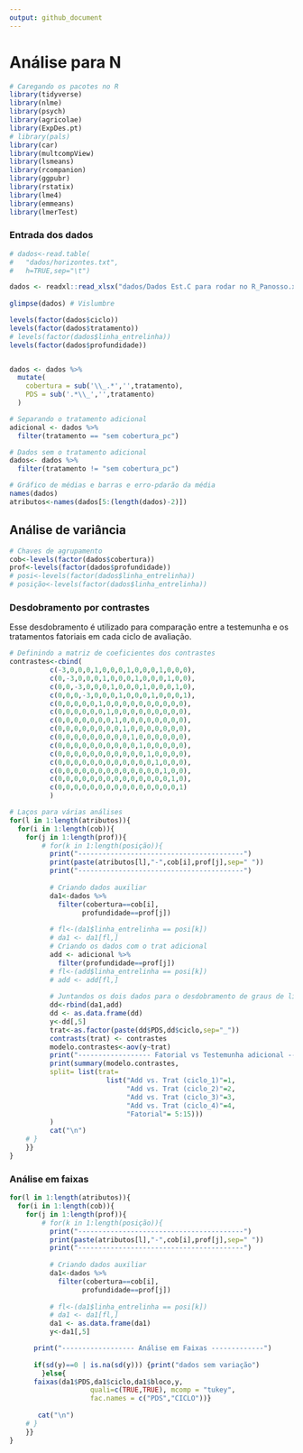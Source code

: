 ```yaml
---
output: github_document
---
```


# Análise para N

```r
# Caregando os pacotes no R
library(tidyverse)
library(nlme)
library(psych)
library(agricolae)
library(ExpDes.pt)
# library(pals)
library(car)
library(multcompView)
library(lsmeans)
library(rcompanion)
library(ggpubr)
library(rstatix)
library(lme4)
library(emmeans)
library(lmerTest)
```

### Entrada dos dados
```r
# dados<-read.table(
#   "dados/horizontes.txt",
#   h=TRUE,sep="\t")

dados <- readxl::read_xlsx("dados/Dados Est.C para rodar no R_Panosso.xlsx") %>% janitor::clean_names() 
  
glimpse(dados) # Vislumbre
```


```r
levels(factor(dados$ciclo))
levels(factor(dados$tratamento))
# levels(factor(dados$linha_entrelinha))
levels(factor(dados$profundidade))


dados <- dados %>% 
  mutate(
    cobertura = sub('\\_.*','',tratamento),
    PDS = sub('.*\\_','',tratamento)
  )

# Separando o tratamento adicional
adicional <- dados %>% 
  filter(tratamento == "sem cobertura_pc")

# Dados sem o tratamento adicional
dados<- dados %>% 
  filter(tratamento != "sem cobertura_pc")
```

```r
# Gráfico de médias e barras e erro-pdarão da média
names(dados)
atributos<-names(dados[5:(length(dados)-2)])
```



## Análise de variância

```r
# Chaves de agrupamento
cob<-levels(factor(dados$cobertura))
prof<-levels(factor(dados$profundidade)) 
# posi<-levels(factor(dados$linha_entrelinha)) 
# posição<-levels(factor(dados$linha_entrelinha)) 
```
### Desdobramento por contrastes

Esse desdobramento é utilizado para comparação entre a testemunha e os tratamentos fatoriais em cada ciclo de avaliação.

```r
# Definindo a matriz de coeficientes dos contrastes
contrastes<-cbind(
          c(-3,0,0,0,1,0,0,0,1,0,0,0,1,0,0,0),
          c(0,-3,0,0,0,1,0,0,0,1,0,0,0,1,0,0),
          c(0,0,-3,0,0,0,1,0,0,0,1,0,0,0,1,0),
          c(0,0,0,-3,0,0,0,1,0,0,0,1,0,0,0,1),
          c(0,0,0,0,0,1,0,0,0,0,0,0,0,0,0,0),
          c(0,0,0,0,0,0,1,0,0,0,0,0,0,0,0,0),
          c(0,0,0,0,0,0,0,1,0,0,0,0,0,0,0,0),
          c(0,0,0,0,0,0,0,0,1,0,0,0,0,0,0,0),
          c(0,0,0,0,0,0,0,0,0,1,0,0,0,0,0,0),
          c(0,0,0,0,0,0,0,0,0,0,1,0,0,0,0,0),
          c(0,0,0,0,0,0,0,0,0,0,0,1,0,0,0,0),
          c(0,0,0,0,0,0,0,0,0,0,0,0,1,0,0,0),
          c(0,0,0,0,0,0,0,0,0,0,0,0,0,1,0,0),
          c(0,0,0,0,0,0,0,0,0,0,0,0,0,0,1,0),
          c(0,0,0,0,0,0,0,0,0,0,0,0,0,0,0,1)
          )

# Laços para várias análises
for(l in 1:length(atributos)){
  for(i in 1:length(cob)){
    for(j in 1:length(prof)){
        # for(k in 1:length(posição)){
          print("-----------------------------------------")
          print(paste(atributos[l],"-",cob[i],prof[j],sep=" "))
          print("-----------------------------------------")
          
          # Criando dados auxiliar
          da1<-dados %>% 
            filter(cobertura==cob[i],
                  profundidade==prof[j])
          
          # fl<-(da1$linha_entrelinha == posi[k])
          # da1 <- da1[fl,]
          # Criando os dados com o trat adicional
          add <- adicional %>% 
            filter(profundidade==prof[j])
          # fl<-(add$linha_entrelinha == posi[k])
          # add <- add[fl,]
          
          # Juntandos os dois dados para o desdobramento de graus de liberdade
          dd<-rbind(da1,add)
          dd <- as.data.frame(dd)
          y<-dd[,5]
          trat<-as.factor(paste(dd$PDS,dd$ciclo,sep="_"))
          contrasts(trat) <- contrastes
          modelo.contrastes<-aov(y~trat)
          print("------------------ Fatorial vs Testemunha adicional -------------")
          print(summary(modelo.contrastes, 
          split= list(trat= 
                        list("Add vs. Trat (ciclo_1)"=1,
                             "Add vs. Trat (ciclo_2)"=2,
                             "Add vs. Trat (ciclo_3)"=3,
                             "Add vs. Trat (ciclo_4)"=4,
                             "Fatorial"= 5:15)))
          )
          cat("\n")
    # }
    }}
}
```

### Análise em faixas

```r
for(l in 1:length(atributos)){
  for(i in 1:length(cob)){
    for(j in 1:length(prof)){
        # for(k in 1:length(posição)){
          print("-----------------------------------------")
          print(paste(atributos[l],"-",cob[i],prof[j],sep=" "))
          print("-----------------------------------------")
          
          # Criando dados auxiliar
          da1<-dados %>% 
            filter(cobertura==cob[i],
                  profundidade==prof[j])
          
          # fl<-(da1$linha_entrelinha == posi[k])
          # da1 <- da1[fl,]
          da1 <- as.data.frame(da1)
          y<-da1[,5]

      print("------------------ Análise em Faixas -------------")
      
      if(sd(y)==0 | is.na(sd(y))) {print("dados sem variação")
        }else{
      faixas(da1$PDS,da1$ciclo,da1$bloco,y,
                    quali=c(TRUE,TRUE), mcomp = "tukey",
                    fac.names = c("PDS","CICLO"))}
      
       cat("\n")
    # }
    }}
}
```

